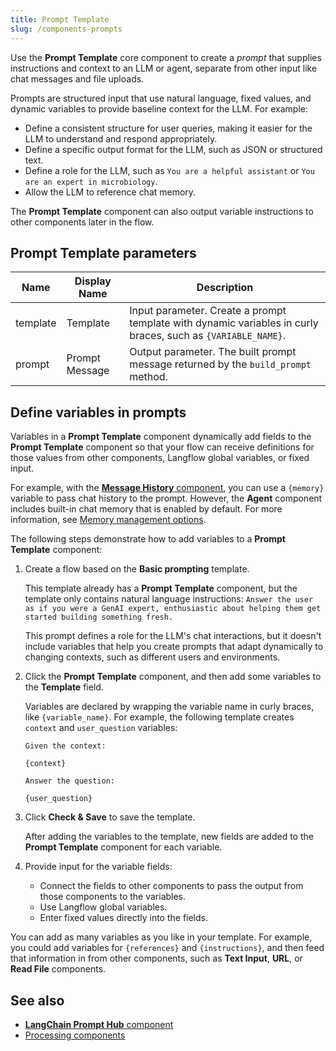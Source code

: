 ```yaml
---
title: Prompt Template
slug: /components-prompts
---
```



Use the **Prompt Template** core component to create a _prompt_ that supplies instructions and context to an LLM or agent, separate from other input like chat messages and file uploads.

Prompts are structured input that use natural language, fixed values, and dynamic variables to provide baseline context for the LLM.
For example:

* Define a consistent structure for user queries, making it easier for the LLM to understand and respond appropriately.
* Define a specific output format for the LLM, such as JSON or structured text.
* Define a role for the LLM, such as `You are a helpful assistant` or `You are an expert in microbiology`.
* Allow the LLM to reference chat memory.

The **Prompt Template** component can also output variable instructions to other components later in the flow.

## Prompt Template parameters

| Name     | Display Name   | Description                                                       |
|----------|----------------|-------------------------------------------------------------------|
| template | Template       | Input parameter. Create a prompt template with dynamic variables in curly braces, such as `{VARIABLE_NAME}`. <PartialCurlyBraces /> |
| prompt   | Prompt Message | Output parameter. The built prompt message returned by the `build_prompt` method. |

## Define variables in prompts

Variables in a **Prompt Template** component dynamically add fields to the **Prompt Template** component so that your flow can receive definitions for those values from other components, Langflow global variables, or fixed input.

For example, with the [**Message History** component](/components-helpers#message-history), you can use a `{memory}` variable to pass chat history to the prompt.
However, the **Agent** component includes built-in chat memory that is enabled by default.
For more information, see [Memory management options](/memory).

The following steps demonstrate how to add variables to a **Prompt Template** component:

1. Create a flow based on the **Basic prompting** template.

    This template already has a **Prompt Template** component, but the template only contains natural language instructions: `Answer the user as if you were a GenAI expert, enthusiastic about helping them get started building something fresh.`

    This prompt defines a role for the LLM's chat interactions, but it doesn't include variables that help you create prompts that adapt dynamically to changing contexts, such as different users and environments.

2. Click the **Prompt Template** component, and then add some variables to the **Template** field.

    Variables are declared by wrapping the variable name in curly braces, like `{variable_name}`.
    For example, the following template creates `context` and `user_question` variables:

    ```text
    Given the context:

    {context}

    Answer the question:

    {user_question}
    ```

    <PartialCurlyBraces />

4. Click **Check & Save** to save the template.

    After adding the variables to the template, new fields are added to the **Prompt Template** component for each variable.

5. Provide input for the variable fields:

   * Connect the fields to other components to pass the output from those components to the variables.
   * Use Langflow global variables.
   * Enter fixed values directly into the fields.

You can add as many variables as you like in your template.
For example, you could add variables for `{references}` and `{instructions}`, and then feed that information in from other components, such as **Text Input**, **URL**, or **Read File** components.

## See also

* [**LangChain Prompt Hub** component](/bundles-langchain#prompt-hub)
* [Processing components](/components-processing)